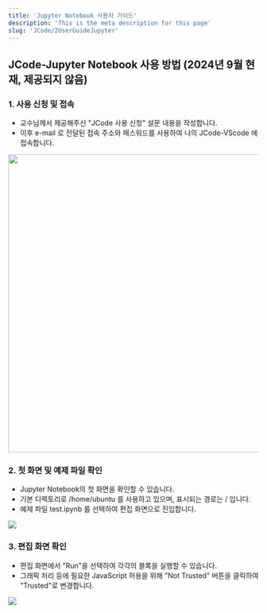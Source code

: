 ```yaml
---
title: 'Jupyter Notebook 사용자 가이드'
description: 'This is the meta description for this page'
slug: 'JCode/2UserGuideJupyter'
---
```


## JCode-Jupyter Notebook 사용 방법 (2024년 9월 현재, 제공되지 않음)

### 1. 사용 신청 및 접속

 * 교수님께서 제공해주신 "JCode 사용 신청" 설문 내용을 작성합니다. 
 * 이후 e-mail 로 전달된 접속 주소와 패스워드를 사용하여 나의 JCode-VScode 에 접속합니다.

<img src="./images/jcode-jupyter-intro-01.png" width="600px" height="auto"/>
 

### 2. 첫 화면 및 예제 파일 확인

 * Jupyter Notebook의 첫 화면을 확인할 수 있습니다.
 * 기본 디렉토리로 /home/ubuntu 를 사용하고 있으며, 표시되는 경로는 / 입니다.
 * 예제 파일 test.ipynb 를 선택하여 편집 화면으로 진입합니다.

<img src="./images/jcode-jupyter-intro-02.png" height="auto"/>

### 3. 편집 화면 확인

 * 편집 화면에서 "Run"을 선택하여 각각의 블록을 실행할 수 있습니다.
 * 그래픽 처리 등에 필요한 JavaScript 허용을 위해 "Not Trusted" 버튼을 클릭하여 "Trusted"로 변경합니다.  

<img src="./images/jcode-jupyter-intro-03.png" height="auto"/>

